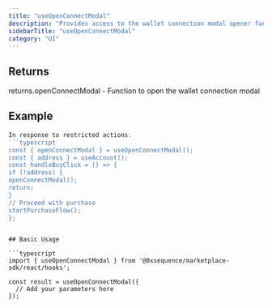 ```yaml
---
title: "useOpenConnectModal"
description: "Provides access to the wallet connection modal opener function This hook extracts the `openConnectModal` function from the SDK context, providing a convenient way to trigger the wallet connection flow from any component within the MarketplaceSdkProvider."
sidebarTitle: "useOpenConnectModal"
category: "UI"
---
```


## Returns

returns.openConnectModal - Function to open the wallet connection modal

## Example

```typescript
In response to restricted actions:
```typescript
const { openConnectModal } = useOpenConnectModal();
const { address } = useAccount();
const handleBuyClick = () => {
if (!address) {
openConnectModal();
return;
}
// Proceed with purchase
startPurchaseFlow();
};
```
```

## Basic Usage

```typescript
import { useOpenConnectModal } from '@0xsequence/marketplace-sdk/react/hooks';

const result = useOpenConnectModal({
  // Add your parameters here
});
```


